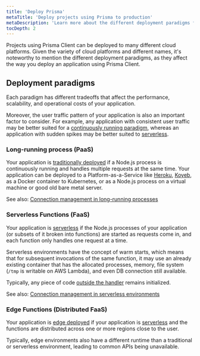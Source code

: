 ```yaml
---
title: 'Deploy Prisma'
metaTitle: 'Deploy projects using Prisma to production'
metaDescription: 'Learn more about the different deployment paradigms for Node.js applications and how they affect deploying an application using Prisma Client.'
tocDepth: 2
---
```


<TopBlock>

Projects using Prisma Client can be deployed to many different cloud platforms. Given the variety of cloud platforms and different names, it's noteworthy to mention the different deployment paradigms, as they affect the way you deploy an application using Prisma Client.

</TopBlock>

## Deployment paradigms

Each paradigm has different tradeoffs that affect the performance, scalability, and operational costs of your application.

Moreover, the user traffic pattern of your application is also an important factor to consider. For example, any application with consistent user traffic may be better suited for a [continuously running paradigm](#long-running-process-paas), whereas an application with sudden spikes may be better suited to [serverless](#serverless-faas).

### Long-running process (PaaS)

Your application is [traditionally deployed](./traditional-deployments) if a Node.js process is continuously running and handles multiple requests at the same time. Your application can be deployed to a Platform-as-a-Service like [Heroku](./traditional-deployments/deploying-to-heroku), [Koyeb](./traditional-deployments/deploying-to-koyeb), as a Docker container to Kubernetes, or as a Node.js process on a virtual machine or good old bare metal server.

See also: [Connection management in long-running processes](/guides/performance-and-optimization/connection-management#long-running-processes)

### Serverless Functions (FaaS)

Your application is [serverless](./serverless-deployments) if the Node.js processes of your application (or subsets of it broken into functions) are started as requests come in, and each function only handles one request at a time.

Serverless environments have the concept of warm starts, which means that for subsequent invocations of the same function, it may use an already existing container that has the allocated processes, memory, file system (`/tmp` is writable on AWS Lambda), and even DB connection still available.

Typically, any piece of code [outside the handler](https://docs.aws.amazon.com/lambda/latest/dg/gettingstarted-features.html#gettingstarted-features-programmingmodel) remains initialized.

See also: [Connection management in serverless environments](/guides/performance-and-optimization/connection-management#serverless-environments-faas)

### Edge Functions (Distributed FaaS)

Your application is [edge deployed](./edge-deployments) if your application is [serverless](#serverless-faas) and the functions are distributed across one or more regions close to the user.

Typically, edge environments also have a different runtime than a traditional or serverless environment, leading to common APIs being unavailable.
